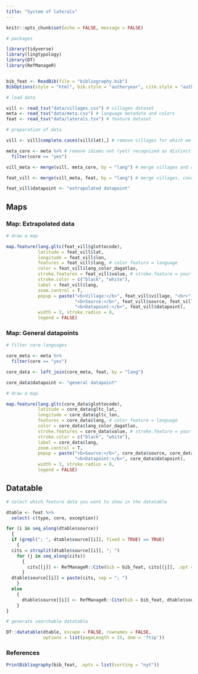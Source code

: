 ```yaml
---
title: "System of laterals"
---
```

```r
knitr::opts_chunk$set(echo = FALSE, message = FALSE)

# packages

library(tidyverse)
library(lingtypology)
library(DT)
library(RefManageR)


bib_feat <- ReadBib(file = "bibliography.bib")
BibOptions(style = "html", bib.style = "authoryear", cite.style = "authoryear", max.names = 2)

# load data

vill <- read_tsv("data/villages.csv") # villages dataset
meta <- read_tsv("data/meta.csv") # language metadata and colors
feat <- read_tsv("data/laterals.tsv") # feature dataset

# preparation of data

vill <- vill[complete.cases(vill$lat),] # remove villages for which we do not have coordinates (yet)

meta_core <- meta %>% # remove idioms not (yet) recognized as distinct
  filter(core == "yes")

vill_meta <- merge(vill, meta_core, by = "lang") # merge villages and coordinates with language metadata

feat_vill <- merge(vill_meta, feat, by = "lang") # merge villages, coordinates, and language metadata with feature information

feat_vill$datapoint <- "extrapolated datapoint"

```

## Maps{.tabset .tabset-fade .tabset-pills}

### Map: Extrapolated data

```r

# draw a map

map.feature(lang.gltc(feat_vill$glottocode),
            latitude = feat_vill$lat,
            longitude = feat_vill$lon,
            features = feat_vill$lang, # color feature = language
            color = feat_vill$lang_color_dagatlas,
            stroke.features = feat_vill$value, # stroke.feature = your feature value
            stroke.color = c("black", "white"), 
            label = feat_vill$lang,
            zoom.control = T,
            popup = paste("<b>Village:</b>", feat_vill$village, "<br>", 
                          "<b>Source:</b>", feat_vill$source, feat_vill$page, "<br>",
                          "<b>Datapoint:</b>", feat_vill$datapoint),
            width = 3, stroke.radius = 8,
            legend = FALSE)

```

### Map: General datapoints

```r

# filter core languages

core_meta <- meta %>%
  filter(core == "yes")

core_data <- left_join(core_meta, feat, by = "lang")

core_data$datapoint <- "general datapoint"

# draw a map

map.feature(lang.gltc(core_data$glottocode),
            latitude = core_data$gltc_lat,
            longitude = core_data$gltc_lon,
            features = core_data$lang, # color feature = language
            color = core_data$lang_color_dagatlas,
            stroke.features = core_data$value, # stroke.feature = your feature value
            stroke.color = c("black", "white"), 
            label = core_data$lang,
            zoom.control = T,
            popup = paste("<b>Source:</b>", core_data$source, core_data$page, "<br>",
                          "<b>Datapoint:</b>", core_data$datapoint),
            width = 3, stroke.radius = 8,
            legend = FALSE)

```

## Datatable

```r

# select which feature data you want to show in the datatable

dtable <- feat %>%
  select(-c(type, core, exception))

for (i in seq_along(dtable$source)) 
  {
  if (grepl("; ", dtable$source[[i]], fixed = TRUE) == TRUE) 
    {
  cits = strsplit(dtable$source[[i]], "; ")
    for (j in seq_along(cits))
      { 
        cits[[j]] <- RefManageR::Cite(bib = bib_feat, cits[[j]], .opt = list(max.names = 2))
      }
  dtable$source[[i]] = paste(cits, sep = "; ")
    } 
  else 
    {
      dtable$source[[i]] <- RefManageR::Cite(bib = bib_feat, dtable$source[[i]], .opt = list(max.names = 2))
    }
}

# generate searchable datatable

DT::datatable(dtable, escape = FALSE, rownames = FALSE,
              options = list(pageLength = 15, dom = 'ftip'))
```

### References

```r
PrintBibliography(bib_feat, .opts = list(sorting = "nyt"))
```